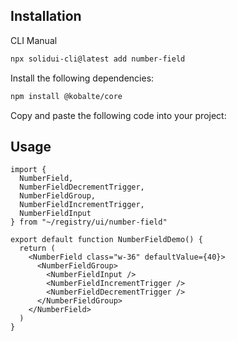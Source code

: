 <MDXHeader
  title="Number Field"
  description="A number input that allow users to input custom number entries with a keyboard."
  docs="https://kobalte.dev/docs/core/components/number-field"
/>

<ComponentPreview name="number-field-demo" />

## Installation

<Tabs defaultValue="cli">

<TabsList>
  <TabsTrigger value="cli">CLI</TabsTrigger>
  <TabsTrigger value="manual">Manual</TabsTrigger>
</TabsList>

<TabsContent value="cli">

```bash
npx solidui-cli@latest add number-field
```

</TabsContent>

<TabsContent value="manual">
<Steps>

<Step>Install the following dependencies: </Step>

```bash
npm install @kobalte/core
```

<Step>Copy and paste the following code into your project: </Step>

<ComponentSource name="number-field" />

</Steps>
</TabsContent>

</Tabs>

## Usage

```tsx
import {
  NumberField,
  NumberFieldDecrementTrigger,
  NumberFieldGroup,
  NumberFieldIncrementTrigger,
  NumberFieldInput
} from "~/registry/ui/number-field"

export default function NumberFieldDemo() {
  return (
    <NumberField class="w-36" defaultValue={40}>
      <NumberFieldGroup>
        <NumberFieldInput />
        <NumberFieldIncrementTrigger />
        <NumberFieldDecrementTrigger />
      </NumberFieldGroup>
    </NumberField>
  )
}
```
